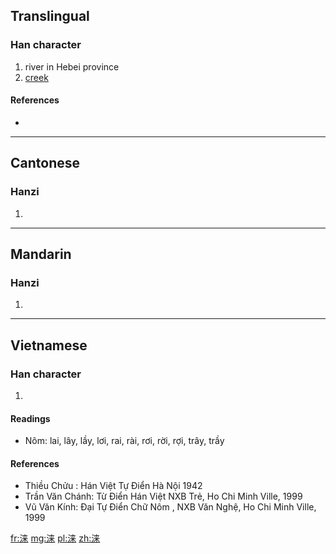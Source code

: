 {{also|淶}}
==Translingual==

===Han character===
{{Han char|rn=85|rad=水|as=07|sn=10|four=|canj=EDT}}

# river in Hebei province
# [[creek]]

====References====
* {{Han ref|kx=0627.311|hdz=31620.100|uh=6D9E|ud=28062}}

----

==Cantonese==

===Hanzi===
{{yue-hanzi|jyut=|y=loi4|tra=淶}}

# {{defn|lang=yue|sort=水07}}

----

==Mandarin==

===Hanzi===
{{cmn-hanzi|tra=淶|pin=[[guō]] ([[guo1]]), [[lái]] ([[lai2]])|wg=kuo<sup>1</sup>, lai<sup>2</sup>}}

# {{defn|lang=cmn|sort=水07}}

----

==Vietnamese==

===Han character===
{{vi-hantu|lai|rs=水07}}

# {{defn|lang=vi|sort=水07}}

====Readings====
* Nôm: lai, lây, lầy, lơi, rai, rài, rơi, rời, rợi, trây, trầy

====References====
* Thiều Chửu : Hán Việt Tự Điển Hà Nội 1942
* Trần Văn Chánh: Từ Điển Hán Việt NXB Trẻ, Ho Chi Minh Ville, 1999
* Vũ Văn Kính: Đại Tự Điển Chữ Nôm , NXB Văn Nghệ, Ho Chi Minh Ville, 1999

[[fr:涞]]
[[mg:涞]]
[[pl:涞]]
[[zh:涞]]